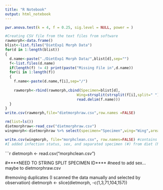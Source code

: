 ```yaml
---
title: "R Notebook"
output: html_notebook
---
```


```r
pwr.anova.test(k = 4, f = 0.25, sig.level = NULL, power = )

```

```r

#Creating CSV file from the text files from software
rawmorph<-data.frame()
blist<-list.files("DietExp1 Morph Data")
for(d in 1:length(blist))
{
  d.name<-paste("./DietExp1 Morph Data/",blist[d],sep="")
  f<-list.files(d.name)
  if(length(f) != 4) print(paste("Missing File in",d.name))
  for(i in 1:length(f))
  {
    f.name<-paste(d.name,f[i],sep="/")
    
    rawmorph<-rbind(rawmorph,cbind(Specimen=blist[d],
                                 Wing=strsplit(strsplit(f[i],split=" ")[[1]][2],split=".",fixed=TRUE)[[1]][1],
                                 read.delim(f.name)))
  }
}
write.csv(rawmorph,file="dietmorphraw.csv",row.names =FALSE)
```

```r
rm(list=ls())
dietmorphraw<-read_csv("dietmorphraw.csv")
wingmorph<-dietmorphraw %>% select(specimen="Specimen",wing="Wing",area="Area.cm.2.",length="Length.cm.",breadth="Breadth.cm.",roundness="Roundness",asp.ratio="Aspect.Ratio") 

write.csv(wingmorph, file="morphclean.csv", row.names=FALSE) #contains only selected morph variables
#I added infection status, sex, and separated specimen (#) from diet (N or T) manually in excel
```

```r

dietmorph <- read.csv("morphclean.csv")

#****NEED TO STRING SPLIT SPECIMEN ID****
#need to add sex... maybe to dietmorphraw.csv

#removing duplicates (I scanned the data manually and selected by observation)
dietmorph <- slice(dietmorph, -c(1,3,71,104,157))
